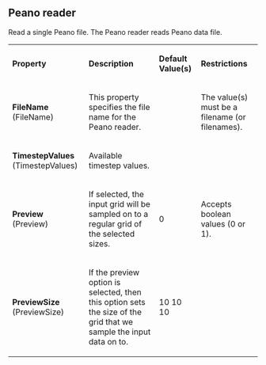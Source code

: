 
==Peano reader==

Read a single Peano file.
The Peano reader reads Peano data file.


{| class="PropertiesTable" border="1" cellpadding="5"
|-
| '''Property'''
| '''Description'''
| '''Default Value(s)'''
| '''Restrictions'''

|-
|'''FileName''' (FileName)
|

This property specifies the file name for the Peano reader.

|

|
The value(s) must be a filename (or filenames).
|-
|'''TimestepValues''' (TimestepValues)
|

Available timestep values.

|

|

|-
|'''Preview''' (Preview)
|

If selected, the input grid will be sampled on to a regular grid
of the selected sizes.

|
0
|
Accepts boolean values (0 or 1).
|-
|'''PreviewSize''' (PreviewSize)
|

If the preview option is selected, then this option sets the size
of the grid that we sample the input data on to.

|
10 10 10
|


|}

